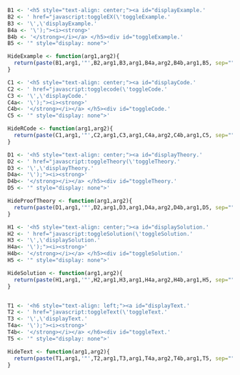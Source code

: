 

```r
B1 <- '<h5 style="text-align: center;"><a id="displayExample.'
B2 <- ' href="javascript:toggleEX(\'toggleExample.'
B3 <- '\',\'displayExample.'
B4a <- '\');"><i><strong>'
B4b <- '</strong></i></a> </h5><div id="toggleExample.'
B5 <- '" style="display: none">'

HideExample <- function(arg1,arg2){
  return(paste(B1,arg1,'"',B2,arg1,B3,arg1,B4a,arg2,B4b,arg1,B5, sep=""))
} 

C1 <- '<h5 style="text-align: center;"><a id="displayCode.'
C2 <- ' href="javascript:togglecode(\'toggleCode.'
C3 <- '\',\'displayCode.'
C4a<- '\');"><i><strong>'
C4b<- '</strong></i></a> </h5><div id="toggleCode.'
C5 <- '" style="display: none">'

HideRCode <- function(arg1,arg2){
  return(paste(C1,arg1,'"',C2,arg1,C3,arg1,C4a,arg2,C4b,arg1,C5, sep=""))
}

D1 <- '<h5 style="text-align: center;"><a id="displayTheory.'
D2 <- ' href="javascript:toggleTheory(\'toggleTheory.'
D3 <- '\',\'displayTheory.'
D4a<- '\');"><i><strong>'
D4b<- '</strong></i></a> </h5><div id="toggleTheory.'
D5 <- '" style="display: none">'

HideProofTheory <- function(arg1,arg2){
  return(paste(D1,arg1,'"',D2,arg1,D3,arg1,D4a,arg2,D4b,arg1,D5, sep=""))
}

H1 <- '<h5 style="text-align: center;"><a id="displaySolution.'
H2 <- ' href="javascript:toggleSolution(\'toggleSolution.'
H3 <- '\',\'displaySolution.'
H4a<- '\');"><i><strong>'
H4b<- '</strong></i></a> </h5><div id="toggleSolution.'
H5 <- '" style="display: none">'

HideSolution <- function(arg1,arg2){
  return(paste(H1,arg1,'"',H2,arg1,H3,arg1,H4a,arg2,H4b,arg1,H5, sep=""))
}


T1 <- '<h6 style="text-align: left;"><a id="displayText.'
T2 <- ' href="javascript:toggleText(\'toggleText.'
T3 <- '\',\'displayText.'
T4a<- '\');"><i><strong>'
T4b<- '</strong></i></a> </h6><div id="toggleText.'
T5 <- '" style="display: none">'

HideText <- function(arg1,arg2){
  return(paste(T1,arg1,'"',T2,arg1,T3,arg1,T4a,arg2,T4b,arg1,T5, sep=""))
}

```


